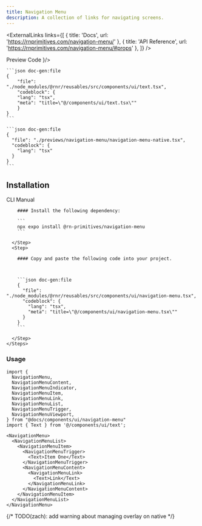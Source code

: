 ```yaml
---
title: Navigation Menu
description: A collection of links for navigating screens.
---
```




<ExternalLinks
  links={[
    { title: 'Docs', url: 'https://rnprimitives.com/navigation-menu/' },
    { title: 'API Reference', url: 'https://rnprimitives.com/navigation-menu/#props' },
  ]}
/>

<div className="h-5"/>

<SectionTabs defaultValue="preview">
  <SectionTabsList>
    <SectionTabsTrigger value="preview">Preview</SectionTabsTrigger>
    <SectionTabsTrigger value="code">Code</SectionTabsTrigger>
  </SectionTabsList>
  <SectionTabsContent value="preview">
    <PreviewCard copyContent={navigationMenuPreview} webPreview={<NavigationMenuPreview />}/>
  </SectionTabsContent>
  <SectionTabsContent value="code">

    ```json doc-gen:file
    {
        "file": "./node_modules/@rnr/reusables/src/components/ui/text.tsx",
        "codeblock": {
        "lang": "tsx",
        "meta": "title=\"@/components/ui/text.tsx\""
        }
    }
    ```

    ```json doc-gen:file
    {
      "file": "./previews/navigation-menu/navigation-menu-native.tsx",
      "codeblock": {
        "lang": "tsx"
      }
    }
    ```
  </SectionTabsContent>
</SectionTabs>


## Installation

<SectionTabs defaultValue="cli">
  <SectionTabsList>
    <SectionTabsTrigger id="cli" value="cli">CLI</SectionTabsTrigger>
    <SectionTabsTrigger id="manual" value="manual">Manual</SectionTabsTrigger>
  </SectionTabsList>
  <SectionTabsContent value="cli">
     <CommandTabs args={["add", "navigation-menu"]}/>
  </SectionTabsContent>
  <SectionTabsContent value="manual">
    <Steps> 
      <Step>
 
        #### Install the following dependency:

        ```
        npx expo install @rn-primitives/navigation-menu
        ```

      </Step>
      <Step>
 
        #### Copy and paste the following code into your project.



        ```json doc-gen:file
        {
          "file": "./node_modules/@rnr/reusables/src/components/ui/navigation-menu.tsx",
          "codeblock": {
            "lang": "tsx",
            "meta": "title=\"@/components/ui/navigation-menu.tsx\""
          }
        }
        ```
 
      </Step>
    </Steps>

  </SectionTabsContent>
</SectionTabs>

### Usage

<PortalInfoAlert />

```tsx
import {
  NavigationMenu,
  NavigationMenuContent,
  NavigationMenuIndicator,
  NavigationMenuItem,
  NavigationMenuLink,
  NavigationMenuList,
  NavigationMenuTrigger,
  NavigationMenuViewport,
} from "@docs/components/ui/navigation-menu"
import { Text } from '@/components/ui/text';

```

```tsx
<NavigationMenu>
  <NavigationMenuList>
    <NavigationMenuItem>
      <NavigationMenuTrigger>
        <Text>Item One</Text>
      </NavigationMenuTrigger>
      <NavigationMenuContent>
        <NavigationMenuLink>
          <Text>Link</Text>
        </NavigationMenuLink>
      </NavigationMenuContent>
    </NavigationMenuItem>
  </NavigationMenuList>
</NavigationMenu>
```


{/* TODO(zach): add warning about managing overlay on native */}